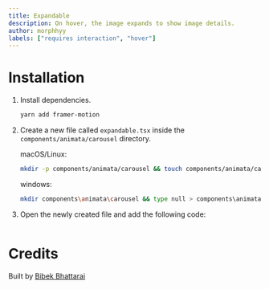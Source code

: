 ```yaml
---
title: Expandable
description: On hover, the image expands to show image details.
author: morphhyy
labels: ["requires interaction", "hover"]
---
```


<ComponentPreview name="carousel-expandable--docs" />

# Installation

1. Install dependencies.

   ```bash
   yarn add framer-motion
   ```

2. Create a new file called `expandable.tsx` inside the `components/animata/carousel` directory.

   macOS/Linux:

   ```bash
   mkdir -p components/animata/carousel && touch components/animata/carousel/expandable.tsx
   ```

   windows:

   ```bash
   mkdir components\animata\carousel && type null > components\animata\carousel\expandable.tsx
   ```

3. Open the newly created file and add the following code:

   ```jsx file=<rootDir>/animata/carousel/expandable.tsx

   ```

# Credits

Built by [Bibek Bhattarai](https://github.com/morphhyy)
